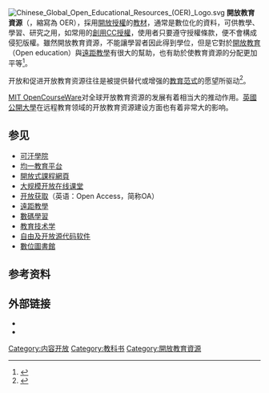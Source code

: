 [[File:Chinese_Global_Open_Educational_Resources_(OER)_Logo.svg|thumb]]
'''開放教育資源'''（{{lang-en|Open educational resources}}，縮寫為 OER），採用[[内容开放|開放授權]]的[[教材|教材]]，通常是數位化的資料，可供教學、學習、研究之用，如常用的[[創用CC授權|創用CC授權]]，使用者只要遵守授權條款，便不會構成侵犯版權。雖然開放教育資源，不能讓學習者因此得到學位，但是它對於[[開放教育|開放教育]]（Open education）與[[遠距教學|遠距教學]]有很大的幫助，也有助於使教育資源的分配更加平等<ref>{{cite journal|author=Bozkurt, A., Akgun-Ozbek, E., Onrat-Yilmazer, S., Erdogdu, E., Ucar, H., Guler, E., Sezgin, S., Karadeniz, A., Sen, N., Goksel-Canbek, N., Dincer, G. D., Ari, S.,& Aydin, C. H.|date=2015|title=Trends in Distance Education Research: A Content Analysis of Journals 2009-2013|journal=International Review of Research in Open and Distributed Learning|volume=16|issue=1|pages=330–363|url=https://www.academia.edu/11056576/Trends_in_Distance_Education_Research_A_Content_Analysis_of_Journals_2009-2013|access-date=2017-05-10|archive-date=2019-03-27|archive-url=https://web.archive.org/web/20190327142925/https://www.academia.edu/11056576/Trends_in_Distance_Education_Research_A_Content_Analysis_of_Journals_2009-2013|dead-url=no}}</ref>。

开放和促进开放教育资源往往是被提供替代或增强的[[教育|教育]][[范式|范式]]的愿望所驱动<ref>{{cite web|last=Sanchez|first=Claudia|title=The use of technological resources for education: a new professional competency for teachers|url=https://blogs.intel.com/intel-education-solutions/2012/11/30/the-use-of-technological-resources-for-education-a-new-professional-competency-for-teachers/|work=Intel® Learning Series blog|publisher=Intel Corporation|accessdate=23 April 2013|deadurl=yes|archiveurl=https://web.archive.org/web/20130329000906/http://blogs.intel.com/intel-education-solutions/2012/11/30/the-use-of-technological-resources-for-education-a-new-professional-competency-for-teachers/|archivedate=2013-03-29}}</ref>。

[[MIT_OpenCourseWare|MIT OpenCourseWare]]对全球开放教育资源的发展有着相当大的推动作用。[[英國公開大學|英國公開大學]]在远程教育领域的开放教育资源建设方面也有着非常大的影响。

== 参见 ==
* [[可汗學院|可汗學院]]
* [[均一教育平台|均一教育平台]]
* [[開放式課程網頁|開放式課程網頁]]
* [[大规模开放在线课堂|大规模开放在线课堂]]
* [[开放获取|开放获取]]（英语：Open Access，简称OA）
* [[遠距教學|遠距教學]]
* [[數碼學習|數碼學習]]
* [[教育技术学|教育技术学]]
* [[自由及开放源代码软件|自由及开放源代码软件]]
* [[數位圖書館|數位圖書館]]

== 参考资料 ==
{{Reflist}}

==外部链接==
{{commons category}}
{{wikiversity|開放教育資源}}
*{{Dmoz|Reference/Education|Education}}
*
<!-- ==============================({{NoMoreLinks}})============================== -->
<!-- DO NOT ADD MORE LINKS TO THIS ARTICLE. WIKIPEDIA IS NOT A COLLECTION OF LINKS -->
<!-- If you think that your link might be useful,  instead of placing it here, put -->
<!-- it on this article's discussion page first. Links that have not been verified -->
<!--                                WILL BE DELETED                                -->
<!-- ============================================================================= -->

{{Open navbox}}
{{MOOC}}

[[Category:内容开放|Category:内容开放]]
[[Category:教科书|Category:教科书]]
[[Category:開放教育資源|Category:開放教育資源]]